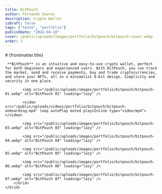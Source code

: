 ```yaml
---
title: BitPouch
author: Fernando Soares
description: Crypto Wallet
isDraft: false
tags: ["teste", "portfolio"]
publishDate: "2024-04-10"
cover: /public/uploads/images/portfolio/bitpouch/bitpouch-cover.webp
order: 3
---
```


<section class="wrap">
    # {frontmatter.title}

     **BitPouch** is an intuitive and easy-to-use crypto wallet, perfect for both beginners and experienced users. With BitPouch, you can track the market, send and receive payments, buy and trade cryptocurrencies, and store your NFTs, all in a minimalist 8-bit design. Simplicity and security in one place.
</section>

<section class="wrap-wide">
    <Grid isContainer>
        <Grid sm="12" md="12">

            <img src="/public/uploads/images/portfolio/bitpouch/bitpouch-01.webp" alt="BitPouch 01" loading="lazy" />

            <video src="/public/uploads/videos/portfolio/bitpouch/bitpouch-onboarding.mp4" loop autoPlay muted playsInline type="video/mp4"></video>

            <img src="/public/uploads/images/portfolio/bitpouch/bitpouch-03.webp" alt="BitPouch 03" loading="lazy" />

            <img src="/public/uploads/images/portfolio/bitpouch/bitpouch-04.webp" alt="BitPouch 04" loading="lazy" />

            <img src="/public/uploads/images/portfolio/bitpouch/bitpouch-05.webp" alt="BitPouch 05" loading="lazy" />

            <img src="/public/uploads/images/portfolio/bitpouch/bitpouch-06.webp" alt="BitPouch 06" loading="lazy" />

            <img src="/public/uploads/images/portfolio/bitpouch/bitpouch-07.webp" alt="BitPouch 07" loading="lazy" />
        </Grid>
    </Grid>
</section>